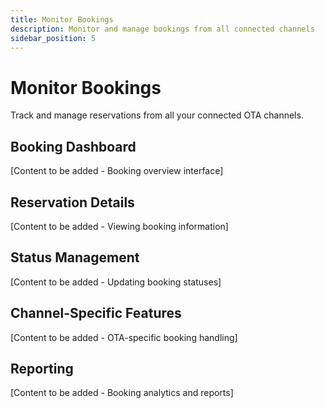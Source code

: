 ```yaml
---
title: Monitor Bookings
description: Monitor and manage bookings from all connected channels
sidebar_position: 5
---
```


# Monitor Bookings

Track and manage reservations from all your connected OTA channels.

## Booking Dashboard

[Content to be added - Booking overview interface]

## Reservation Details

[Content to be added - Viewing booking information]

## Status Management

[Content to be added - Updating booking statuses]

## Channel-Specific Features

[Content to be added - OTA-specific booking handling]

## Reporting

[Content to be added - Booking analytics and reports]